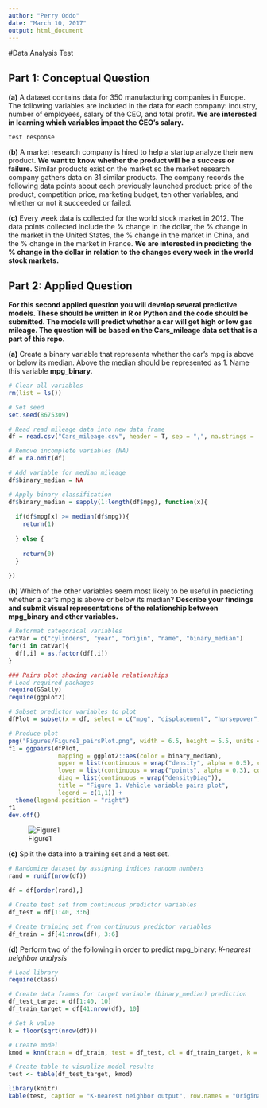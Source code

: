 ---
author: "Perry Oddo"
date: "March 10, 2017"
output: html_document
---
#Data Analysis Test

## Part 1: Conceptual Question
**(a)** A dataset contains data for 350 manufacturing companies in Europe. The following variables are included in the data for each company: industry, number of employees, salary of the CEO, and total profit. **We are interested in learning which variables impact the CEO's salary.**

    test response
  
**(b)** A market research company is hired to help a startup analyze their new product. **We want to know whether the product will be a success or failure.** Similar products exist on the market so the market research company gathers data on 31 similar products. The company records the following data points about each previously launched product: price of the product, competition price, marketing budget, ten other variables, and whether or not it succeeded or failed.

**(c)** Every week data is collected for the world stock market in 2012. The data points collected include the % change in the dollar, the % change in the market in the United States, the % change in the market in China, and the % change in the market in France. **We are interested in predicting the % change in the dollar in relation to the changes every week in the world stock markets.**



## Part 2: Applied Question
**For this second applied question you will develop several predictive models. These should be written in R or Python and the code should be submitted. The models will predict whether a car will get high or low gas mileage. The question will be based on the Cars_mileage data set that is a part of this repo.**

**(a)** Create a binary variable that represents whether the car's mpg is above or below its median. Above the median should be represented as 1. Name this variable **mpg_binary.**

```{r}
# Clear all variables
rm(list = ls())

# Set seed
set.seed(8675309)

# Read read mileage data into new data frame
df = read.csv("Cars_mileage.csv", header = T, sep = ",", na.strings = '?')

# Remove incomplete variables (NA)
df = na.omit(df)

# Add variable for median mileage
df$binary_median = NA

# Apply binary classification
df$binary_median = sapply(1:length(df$mpg), function(x){
  
  if(df$mpg[x] >= median(df$mpg)){
    return(1)
    
  } else {
    
    return(0)
  }
  
})

```


**(b)** Which of the other variables seem most likely to be useful in predicting whether a car's mpg is above or below its median? **Describe your findings and submit visual representations of the relationship between mpg_binary and other variables.**

```{r, message=FALSE}
# Reformat categorical variables
catVar = c("cylinders", "year", "origin", "name", "binary_median")
for(i in catVar){
  df[,i] = as.factor(df[,i])
}

### Pairs plot showing variable relationships
# Load required packages
require(GGally)
require(ggplot2)

# Subset predictor variables to plot
dfPlot = subset(x = df, select = c("mpg", "displacement", "horsepower", "weight", "acceleration", "year", "binary_median"))
```
```{r, message=FALSE, warning=FALSE}
# Produce plot
png("Figures/Figure1_pairsPlot.png", width = 6.5, height = 5.5, units = 'in', res = 300)
f1 = ggpairs(dfPlot,
              mapping = ggplot2::aes(color = binary_median),
              upper = list(continuous = wrap("density", alpha = 0.5), combo = "box"),
              lower = list(continuous = wrap("points", alpha = 0.3), combo = wrap("dot", alpha = 0.4)),
              diag = list(continuous = wrap("densityDiag")),
              title = "Figure 1. Vehicle variable pairs plot",
              legend = c(1,1)) +
  theme(legend.position = "right") 
f1
dev.off()
```
![Figure1](https://github.com/pcoddo/AzaveaTest/blob/master/Figures/Figure1_pairsPlot.png)

**(c)** Split the data into a training set and a test set.

```{r}
# Randomize dataset by assigning indices random numbers
rand = runif(nrow(df))

df = df[order(rand),]

# Create test set from continuous predictor variables
df_test = df[1:40, 3:6]

# Create training set from continuous predictor variables
df_train = df[41:nrow(df), 3:6]
```

**(d)** Perform two of the following in order to predict mpg_binary:
*K-nearest neighbor analysis*

```{r}
# Load library
require(class)

# Create data frames for target variable (binary_median) prediction
df_test_target = df[1:40, 10]
df_train_target = df[41:nrow(df), 10]

# Set k value
k = floor(sqrt(nrow(df)))

# Create model
kmod = knn(train = df_train, test = df_test, cl = df_train_target, k = k)

# Create table to visualize model results
test <- table(df_test_target, kmod)
```
```{r, echo=FALSE, results='asis'}
library(knitr)
kable(test, caption = "K-nearest neighbor output", row.names = "Original ")
```